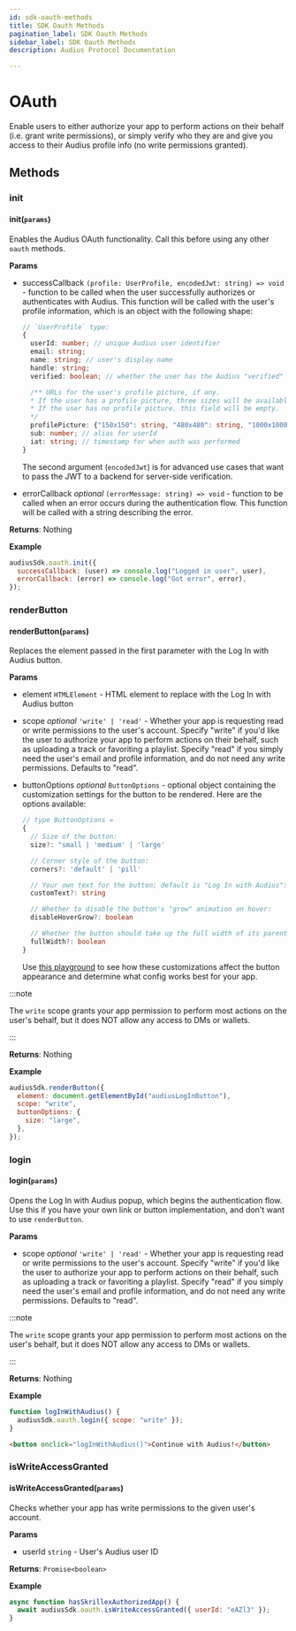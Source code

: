 ```yaml
---
id: sdk-oauth-methods
title: SDK Oauth Methods
pagination_label: SDK Oauth Methods
sidebar_label: SDK Oauth Methods
description: Audius Protocol Documentation

---
```


# OAuth

Enable users to either authorize your app to perform actions on their behalf (i.e. grant write permissions), or simply verify who they are and give you access to their Audius profile info (no write permissions granted).

## Methods

### init

#### init(`params`)

Enables the Audius OAuth functionality. Call this before using any other `oauth` methods.

**Params**

- successCallback `(profile: UserProfile, encodedJwt: string) => void` - function to be called when the user successfully authorizes or authenticates with Audius. This function will be called with the user's profile information, which is an object with the following shape:

  ```typescript
  // `UserProfile` type:
  {
    userId: number; // unique Audius user identifier
    email: string;
    name: string; // user's display name
    handle: string;
    verified: boolean; // whether the user has the Audius "verified" checkmark

    /** URLs for the user's profile picture, if any.
    * If the user has a profile picture, three sizes will be available: 150x150, 480x480, and 1000x1000.
    * If the user has no profile picture, this field will be empty.
    */
    profilePicture: {"150x150": string, "480x480": string, "1000x1000": string } | { misc: string } | undefined | null
    sub: number; // alias for userId
    iat: string; // timestamp for when auth was performed
  }
  ```
  The second argument (`encodedJwt`) is for advanced use cases that want to pass the JWT to a backend for server-side verification.

- errorCallback _optional_ `(errorMessage: string) => void` - function to be called when an error occurs during the authentication flow. This function will be called with a string describing the error.

**Returns**: Nothing

**Example**

```js
audiusSdk.oauth.init({
  successCallback: (user) => console.log("Logged in user", user),
  errorCallback: (error) => console.log("Got error", error),
});
```

### renderButton

#### renderButton(`params`)

Replaces the element passed in the first parameter with the Log In with Audius button.

**Params**

- element `HTMLElement` - HTML element to replace with the Log In with Audius button
- scope _optional_ `'write' | 'read'` - Whether your app is requesting read or write permissions to the user's account. Specify "write" if you'd like the user to authorize your app to perform actions on their behalf, such as uploading a track or favoriting a playlist. Specify "read" if you simply need the user's email and profile information, and do not need any write permissions. Defaults to "read".
- buttonOptions _optional_ `ButtonOptions` - optional object containing the customization settings for the button to be rendered. Here are the options available:

  ```typescript
  // type ButtonOptions =
  {
    // Size of the button:
    size?: "small | 'medium' | 'large'

    // Corner style of the button:
    corners?: 'default' | 'pill'

    // Your own text for the button; default is "Log In with Audius":
    customText?: string

    // Whether to disable the button's "grow" animation on hover:
    disableHoverGrow?: boolean

    // Whether the button should take up the full width of its parent element:
    fullWidth?: boolean
  }
  ```

  Use [this playground](https://9ncjui.csb.app/) to see how these customizations affect the button appearance and determine what config works best for your app.

:::note

The `write` scope grants your app permission to perform most actions on the user's behalf, but it does NOT allow any access to DMs or wallets.

:::

**Returns**: Nothing

**Example**

```js
audiusSdk.renderButton({
  element: document.getElementById("audiusLogInButton"),
  scope: "write",
  buttonOptions: {
    size: "large",
  },
});
```

### login

#### login(`params`)

Opens the Log In with Audius popup, which begins the authentication flow. Use this if you have your own link or button implementation, and don't want to use `renderButton`.

**Params**

- scope _optional_ `'write' | 'read'` - Whether your app is requesting read or write permissions to the user's account. Specify "write" if you'd like the user to authorize your app to perform actions on their behalf, such as uploading a track or favoriting a playlist. Specify "read" if you simply need the user's email and profile information, and do not need any write permissions. Defaults to "read".

:::note

The `write` scope grants your app permission to perform most actions on the user's behalf, but it does NOT allow any access to DMs or wallets.

:::

**Returns**: Nothing

**Example**

```js title="script.js"
function logInWithAudius() {
  audiusSdk.oauth.login({ scope: "write" });
}
```

```html title="index.html"
<button onclick="logInWithAudius()">Continue with Audius!</button>
```

### isWriteAccessGranted

#### isWriteAccessGranted(`params`)

Checks whether your app has write permissions to the given user's account.

**Params**

- userId `string` - User's Audius user ID

**Returns**: `Promise<boolean>`

**Example**

```js
async function hasSkrillexAuthorizedApp() {
  await audiusSdk.oauth.isWriteAccessGranted({ userId: "eAZl3" });
}
```
